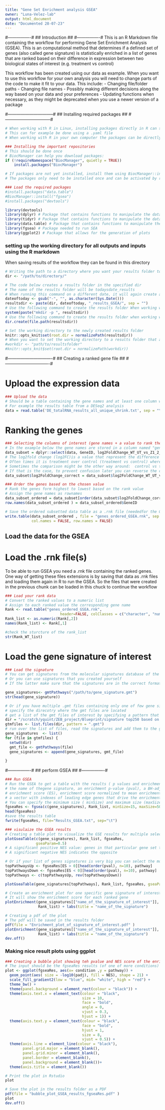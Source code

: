 ```yaml
---
title: "Gene Set Enrichment analysis GSEA"
owner: "Luna-Velez-lab"
output: html_document
date: "Documented 28-07-23"
---
```

#----------------#
## Introduction ##
#----------------#
This is an R Markdown file containing the workflow for performing Gene Set Enrichment Analysis (GSEA). This is an computational method that determines if a defined set of genes (also called gene signature) is statistically enriched in a list of genes that are ranked based on their difference in expression between two biological states of interest (e.g. treatment vs control)

This workflow has been created using our data as example. When you want to use this workflow for your own analysis you will need to change parts of the code to make it fit to your data.
This include: 
- Changing file/folder paths 
- Changing file names 
- Possibly making different decisions along the way based on your data and your preferences 
- Updating functions when necessary, as they might be deprecated when you use a newer version of a package

#--------------------------------#
## Installing required packages ##
#--------------------------------#

```r
# When working with R in Linux, installing packages directly in R can sometimes cause problems. To work around this you can install the required packages in the environment you are running R in
# This can for example be done using a .yaml file
# When working with R in your own computer the packages can be directly installed in R using the code below

### Installing the important repositories
# This should be done once 
# BiocManager can help you download packages:
if (!requireNamespace("BiocManager", quietly = TRUE))
    install.packages("BiocManager")

# If packages are not yet installed, install them using BiocManager::install () or install.packages()
# The packages only need to be installed once and can be activated by running the library function

### Load the required packages 
#install.packages("data.table")
#BiocManager::install("fgsea")
#install.packages("devtools")

library(devtools)
library(dplyr) # Package that contains functions to manipulate the data tables 
library(tidyr) # Package that contains functions to manipulate the data tables
library(data.table) # Package that contains functions to manipulate the data tables
library(fgsea) # Package needed to run SEA 
library(ggplot2) # Package that allows for the generation of plots 

```

### setting up the working directory for all outputs and inputs using the R markdown
When saving results of the workflow they can be found in this directory 
```r
# Writing the path to a directory where you want your results folder to be placed in
dir <- "/path/to/directory/"

# The code below creates a results folder in the specified dir 
# The name of the results folder will be todaysdate_results
# When running this command on a different date, it will again create a new folder
dateoftoday <- gsub("-", "", as.character(Sys.Date()))
resultsdir <- paste(dir, dateoftoday, "_results_GSEA/", sep = "")
# Use the following command to create the results folder When working with R in linux
system(paste("mkdir -p ", resultsdir))
# Use the following command to create the results folder when working with R in your computer
dir.create(file.path(resultsdir))

```


```r
# Set the working directory to the newly created results folder  
knitr::opts_knit$set(root.dir = normalizePath(resultsdir))
# When you want to set the working directory to a results folder that already exists
#workdir <- "path/to/resultsfolder"
#knitr::opts_knit$set(root.dir = normalizePath(workdir))
```

#-------------------------------#
## Creating a ranked gene file ##
#-------------------------------#

# Upload the expression data
```r

### Upload the data
# Should be a table containing the gene names and at least one column with corresponding values that can be used to rank them 
# For example the results table from a DESeq2 analysis
data = read.table('DE_totalRNA_results_all_unique_shrink.txt', sep = "\t", stringsAsFactors = F, header = TRUE)

```

# Ranking the genes
```r
### Selecting the columns of interest (gene names + a value to rank them by)
# In the example below the gene names are stored in a column named "geneID" and the ranked value that are used are the log2foldchange values for a comparison of interest stored in a column named log2FoldChange_WT_UT_vs_Z1_2_24h 
data_subset = dplyr::select(data, GeneID, log2FoldChange_WT_UT_vs_Z1_2_24h)
# The log2fold change (log2FC)is a value that represent the difference in expression between two biological states (one over the other)
# Often times it is treatment over control (treatment vs control) where a positive log2fC means that the gene is expressed higher in treatment compared to control and a negative log2FC means it is lower expressed in the treatment compared to the control
# Sometimes the comparison might be the other way around:  control vs treatment
# If that is the case, to prevent confusion later you can reverse the comparison (to treatment vs control) by multiplying the lo2fc values by -1 
data_subset$log2FoldChange_correct = data_subset$log2FoldChange_WT_UT_vs_Z1_2_24h*-1

### Order the genes based on the chosen value 
# Rank the genes form highest to lowest based on the rank value
# Assign the gene names as rownames
data_subset_ordered = data_subset[order(data_subset$log2FoldChange_correct, decreasing = TRUE),]
row.names(data_subset_ordered ) = data_subset_ordered$GeneID

# Save the ordered subsetted data table as a .rnk file (neededfor the GSEA)
write.table(data_subset_ordered , file = "genes_ordered_GSEA.rnk", sep = "\t",
            col.names = FALSE, row.names = FALSE)

```


## Load the data for the GSEA ##

# Load the .rnk file(s)
To be able to run GSEA you need a .rnk file containing the ranked genes. One way of getting these files extensions is by saving that data as .rnk files and loading them again in R to run the GSEA. So the files that were created in the previous chunk can be loaded in this chuck to continue the workflow
```r
### Load your rank data 
# Convert the ranked values to a numeric list
# Assign to each ranked value the corresponding gene name
Rank <- read.table("genes_ordered_GSEA.rnk",
                         header=FALSE, colClasses = c("character", "numeric"))
Rank_list <- as.numeric(Rank[,2])
names(Rank_list) <- Rank[,1]

#check the sturcture of the rank_list
str(Rank_WT_list)

```

# Load the gene signature of interest 
```r
### Load the signature
# You can get signatures from the molecular signatures database of the Broad institute : <https://www.gsea-msigdb.org/gsea/msigdb/index.jspeither> 
# Or you can use signatures that you created yourself 
# If the latter make sure that the signatures are in the correct format see <https://docs.gsea-msigdb.org/#GSEA/Data_Formats/>

gene_signatures<- gmtPathways("/path/to/gene_signature.gmt")
str(head(gene_signature))

# Or if you have multiple .gmt files containing only one of few gene signature(s), you can combined them to allow GSEA for all of them at the same time 
# specify the direcotry where the gmt files are located
# get a list of the gmt files of interest by specifying a pattern that is resent in the file names of all those files
dir = "/scratch/yquint/ZEB_project/Blueprint/signature top250 based on TPMs for each cell type/"
gtmfiles <- list.files(dir, pattern = ".gmt")
# run over the list of files, read the signatures and add them to the gtm_list
gene_signatures  <- list()
for (file in gtmfiles) {
  setwd(dir)
  gmt_file <- gmtPathways(file)
  gene_signatures <- append(gene_signatures, gmt_file)
  
}

```

#----------------#
## perform GSEA ##
#----------------#

```r
### Run GSEA
# Run the GSEA to get a table with the results ( p values and enrichment scores) for each gene signature containing:
# the name of thegene signature, an enrichment p-value (pval), a BH-adjusted p-value (padj), the expected error for the standard deviation of the P-value logarithm (log2err),
# enrichment score (ES), enrichment score normalized to mean enrichment of random samples of the same size (NES), size of the pathway after removing genes not present in the ranked gene list (size) and 
# a vector with indexes of leading edge genes that drive the enrichment
# You can specify the minimum size ( minSize) and maximum size (maxSize) for a gene signature to be included for GSEA
fgseaRes <- fgsea(c(gene_signatures), Rank_list, minSize=15, maxSize=500, eps = 0.0)
head(fgseaRes)
#save the results table 
fwrite(fgseaRes, file="Results_GSEA.txt", sep="\t")

### visulaize the GSEA results 
# Creating a table plot to visualize the GSE results for multiple selected pathways
plotGseaTable(c(gene_signatures), Rank_list, fgseaRes, 
              gseaParam=0.5)
# A significant positive NES value: genes in that particular gene set tend to appear in the top of the the ranked gene list (= upregulated genes)
# A significant negative NES indicates the opposite 

# Or if your list of genes signatures is very big you can select the most significantly enriched signatures among the upregulated and downregulated genes to be plotted
topPathwaysUp <- fgseaRes[ES > 0][head(order(pval), n=10), pathway]
topPathwaysDown <- fgseaRes[ES < 0][head(order(pval), n=10), pathway]
topPathways <- c(topPathwaysUp, rev(topPathwaysDown))

plotGseaTable(gene_signatures[topPathways], Rank_list, fgseaRes, gseaParam=0.5)

# Create an enrichment plot for one specific gene signature of interest 
# It will show the enrichment score for each ranked gene
plotEnrichment(gene_signatures[["name_of_the_signature_of_interest"]],
               Rank_list) + labs(title = "name_of_the_signature")

# Creating a pdf of the plot
# The pdf will be saved in the results folder
pdf(file = "Enrichment_plot_of_signature_of_interest.pdf" )
plotEnrichment(gene_signatures[["name_of_the_signature_of_interest"]],
               Rank_list) + labs(title = "name_of_the_signature")
dev.off()

```

### Making nice result plots using ggplot
```r
### Creating a bubble plot showing teh pvalue and NES score of the enriched signatures 
# The input should be the fgseaRes results (of one of more conditions) with an additional column (named "condition") specifying the condition(s)
plot <- ggplot(fgseaRes, aes(x= condition ,y = pathway)) +
  geom_point(aes( size = -log10(padj), fill = NES), shape = 21) +
  scale_fill_gradient2(low = "blue", mid= "white", high = "red") +
  theme_bw() +
  theme(panel.background = element_rect(colour = "black")) +
  theme(axis.text.x = element_text(colour = "black", 
                                   size = 10,
                                   face = "bold",
                                   angle = 0, 
                                   vjust = 0.3,
                                   hjust = 1)) +
  theme(axis.text.y = element_text(colour = "black",
                                   face = "bold",
                                   hjust = 1,
                                   size = 8,
                                   vjust = 0.5)) +
  theme(axis.line = element_line(colour = "black"),
        panel.grid.major = element_blank(),
        panel.grid.minor = element_blank(),
        panel.border = element_blank(),
        panel.background = element_blank())+
  theme(axis.title = element_blank())

# Print the plot in Rstudio
plot

# Save the plot in the results folder as a PDF
pdf(file = "bubble_plot_GSEA_results_fgseaRes.pdf" )
plot
dev.off()


```

